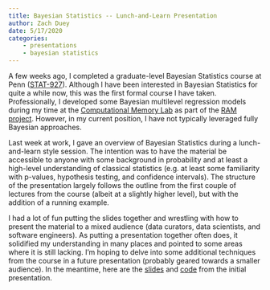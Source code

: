 ```yaml
---
title: Bayesian Statistics -- Lunch-and-Learn Presentation
author: Zach Duey
date: 5/17/2020
categories:
    - presentations
    - bayesian statistics
---
```


A few weeks ago, I completed a graduate-level Bayesian Statistics course at
Penn ([STAT-927](https://apps.wharton.upenn.edu/syllabi/2020A/STAT927001/)).
Although I have been interested in Bayesian Statistics for quite a while now,
this was the first formal course I have taken. Professionally, I developed some
Bayesian multilevel regression models during my time at the [Computational
Memory
Lab](https://zduey.github.io/miscellaneous/bayesian-statistics-critical-thinking-part1/)
as part of the [RAM
project](https://www.darpa.mil/program/restoring-active-memory). However, in my
current position, I have not typically leveraged fully Bayesian approaches.

Last week at work, I gave an overview of Bayesian Statistics during a
lunch-and-learn style session. The intention was to have the material be
accessible to anyone with some background in probability and at least a
high-level understanding of classical statistics (e.g. at least some
familiarity with p-values, hypothesis testing, and confidence intervals). The
structure of the presentation largely follows the outline from the first couple
of lectures from the course (albeit at a slightly higher level), but with the
addition of a running example.

I had a lot of fun putting the slides together and wrestling with how to
present the material to a mixed audience (data curators, data scientists, and
software engineers). As putting a presentation together often does, it
solidified my understanding in many places and pointed to some areas where it
is still lacking. I’m hoping to delve into some additional techniques from the
course in a future presentation (probably geared towards a smaller audience).
In the meantime, here are the
[slides](https://docs.google.com/presentation/d/1B-_2ApMT1vVwZ_N17jVLvDwhuG4sbAdiXX9taQh0jEQ/edit?usp=sharing)
and [code](https://github.com/zduey/intro-bayes-stat-presentation) from the
initial presentation.
